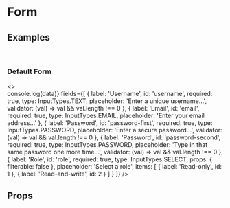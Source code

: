 
<Meta title="Form" component={Form} />

# Form

## Examples
<br />

### Default Form
<Preview>
  <Story name="Default Form">
    <>
      <Form
        onSubmit={(data) => console.log(data)}
        fields={[
          {
            label: 'Username',
            id: 'username',
            required: true,
            type: InputTypes.TEXT,
            placeholder: 'Enter a unique username...',
            validator: (val) => val && val.length !== 0
          },
          {
            label: 'Email',
            id: 'email',
            required: true,
            type: InputTypes.EMAIL,
            placeholder: 'Enter your email address...'
          },
          {
            label: 'Password',
            id: 'password-first',
            required: true,
            type: InputTypes.PASSWORD,
            placeholder: 'Enter a secure password...',
            validator: (val) => val && val.length !== 0
          },
          {
            label: 'Password',
            id: 'password-second',
            required: true,
            type: InputTypes.PASSWORD,
            placeholder: 'Type in that same password one more time...',
            validator: (val) => val && val.length !== 0
          },
          {
            label: 'Role',
            id: 'role',
            required: true,
            type: InputTypes.SELECT,
            props: { filterable: false },
            placeholder: 'Select a role',
            items: [
              { label: 'Read-only', id: 1 },
              { label: 'Read-and-write', id: 2 }
            ]
          }
        ]}
      />
    </>
  </Story>
</Preview>

## Props
<Props of={Form} />